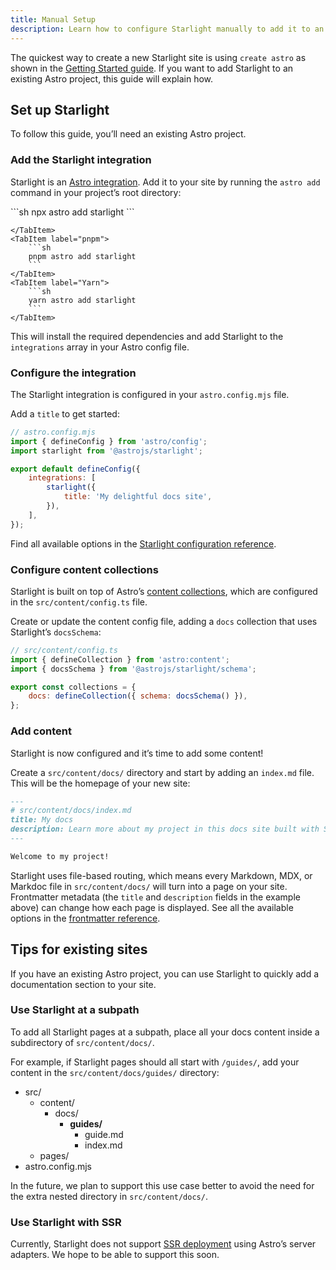 ```yaml
---
title: Manual Setup
description: Learn how to configure Starlight manually to add it to an existing Astro project.
---
```



The quickest way to create a new Starlight site is using `create astro` as shown in the [Getting Started guide](/getting-started/#create-a-new-project).
If you want to add Starlight to an existing Astro project, this guide will explain how.

## Set up Starlight

To follow this guide, you’ll need an existing Astro project.

### Add the Starlight integration

Starlight is an [Astro integration](https://docs.astro.build/en/guides/integrations-guide/). Add it to your site by running the `astro add` command in your project’s root directory:

<Tabs>
    <TabItem label="npm">
        ```sh
        npx astro add starlight
        ```

    </TabItem>
    <TabItem label="pnpm">
        ```sh
        pnpm astro add starlight
        ```
    </TabItem>
    <TabItem label="Yarn">
        ```sh
        yarn astro add starlight
        ```
    </TabItem>

</Tabs>

This will install the required dependencies and add Starlight to the `integrations` array in your Astro config file.

### Configure the integration

The Starlight integration is configured in your `astro.config.mjs` file.

Add a `title` to get started:

```js ins="'My delightful docs site'"
// astro.config.mjs
import { defineConfig } from 'astro/config';
import starlight from '@astrojs/starlight';

export default defineConfig({
	integrations: [
		starlight({
			title: 'My delightful docs site',
		}),
	],
});
```

Find all available options in the [Starlight configuration reference](/reference/configuration/).

### Configure content collections

Starlight is built on top of Astro’s [content collections](https://docs.astro.build/en/guides/content-collections/), which are configured in the `src/content/config.ts` file.

Create or update the content config file, adding a `docs` collection that uses Starlight’s `docsSchema`:

```js ins={3,6}
// src/content/config.ts
import { defineCollection } from 'astro:content';
import { docsSchema } from '@astrojs/starlight/schema';

export const collections = {
	docs: defineCollection({ schema: docsSchema() }),
};
```

### Add content

Starlight is now configured and it’s time to add some content!

Create a `src/content/docs/` directory and start by adding an `index.md` file.
This will be the homepage of your new site:

```md
---
# src/content/docs/index.md
title: My docs
description: Learn more about my project in this docs site built with Starlight.
---

Welcome to my project!
```

Starlight uses file-based routing, which means every Markdown, MDX, or Markdoc file in `src/content/docs/` will turn into a page on your site. Frontmatter metadata (the `title` and `description` fields in the example above) can change how each page is displayed.
See all the available options in the [frontmatter reference](/reference/frontmatter/).

## Tips for existing sites

If you have an existing Astro project, you can use Starlight to quickly add a documentation section to your site.

### Use Starlight at a subpath

To add all Starlight pages at a subpath, place all your docs content inside a subdirectory of `src/content/docs/`.

For example, if Starlight pages should all start with `/guides/`, add your content in the `src/content/docs/guides/` directory:


<FileTree>

- src/
  - content/
    - docs/
      - **guides/**
        - guide.md
        - index.md
  - pages/
- astro.config.mjs

</FileTree>

In the future, we plan to support this use case better to avoid the need for the extra nested directory in `src/content/docs/`.

### Use Starlight with SSR

Currently, Starlight does not support [SSR deployment](https://docs.astro.build/en/guides/server-side-rendering/) using Astro’s server adapters. We hope to be able to support this soon.
